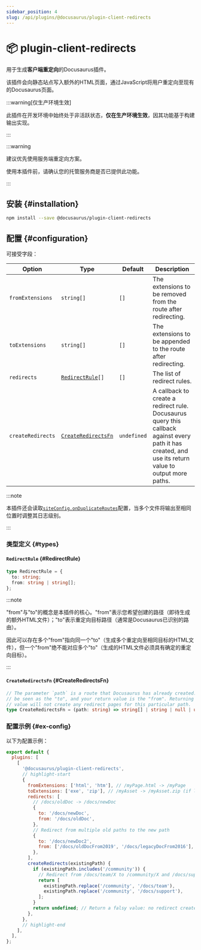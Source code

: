 ```yaml
---
sidebar_position: 4
slug: /api/plugins/@docusaurus/plugin-client-redirects
---
```


# 📦 plugin-client-redirects


用于生成**客户端重定向**的Docusaurus插件。

该插件会向静态站点写入额外的HTML页面，通过JavaScript将用户重定向至现有的Docusaurus页面。

:::warning[仅生产环境生效]

此插件在开发环境中始终处于非活跃状态，**仅在生产环境生效**，因其功能基于构建输出实现。

:::

:::warning

建议优先使用服务端重定向方案。

使用本插件前，请确认您的托管服务商是否已提供此功能。

:::

## 安装 {#installation}

```bash npm2yarn
npm install --save @docusaurus/plugin-client-redirects
```

## 配置 {#configuration}

可接受字段：

<APITable>

| Option | Type | Default | Description |
| --- | --- | --- | --- |
| `fromExtensions` | `string[]` | `[]` | The extensions to be removed from the route after redirecting. |
| `toExtensions` | `string[]` | `[]` | The extensions to be appended to the route after redirecting. |
| `redirects` | <code>[RedirectRule](#RedirectRule)[]</code> | `[]` | The list of redirect rules. |
| `createRedirects` | <code>[CreateRedirectsFn](#CreateRedirectsFn)</code> | `undefined` | A callback to create a redirect rule. Docusaurus query this callback against every path it has created, and use its return value to output more paths. |

</APITable>

:::note

本插件还会读取[`siteConfig.onDuplicateRoutes`](../docusaurus.config.js.mdx#onDuplicateRoutes)配置，当多个文件将输出至相同位置时调整其日志级别。

:::

### 类型定义 {#types}

#### `RedirectRule` {#RedirectRule}

```ts
type RedirectRule = {
  to: string;
  from: string | string[];
};
```

:::note

"from"与"to"的概念是本插件的核心。"from"表示您希望创建的路径（即待生成的额外HTML文件）；"to"表示重定向目标路径（通常是Docusaurus已识别的路由）。

因此可以存在多个"from"指向同一个"to"（生成多个重定向至相同目标的HTML文件），但一个"from"绝不能对应多个"to"（生成的HTML文件必须具有确定的重定向目标）。

:::

#### `CreateRedirectsFn` {#CreateRedirectsFn}

```ts
// The parameter `path` is a route that Docusaurus has already created. It can
// be seen as the "to", and your return value is the "from". Returning a falsy
// value will not create any redirect pages for this particular path.
type CreateRedirectsFn = (path: string) => string[] | string | null | undefined;
```

### 配置示例 {#ex-config}

以下为配置示例：

```js title="docusaurus.config.js"
export default {
  plugins: [
    [
      '@docusaurus/plugin-client-redirects',
      // highlight-start
      {
        fromExtensions: ['html', 'htm'], // /myPage.html -> /myPage
        toExtensions: ['exe', 'zip'], // /myAsset -> /myAsset.zip (if latter exists)
        redirects: [
          // /docs/oldDoc -> /docs/newDoc
          {
            to: '/docs/newDoc',
            from: '/docs/oldDoc',
          },
          // Redirect from multiple old paths to the new path
          {
            to: '/docs/newDoc2',
            from: ['/docs/oldDocFrom2019', '/docs/legacyDocFrom2016'],
          },
        ],
        createRedirects(existingPath) {
          if (existingPath.includes('/community')) {
            // Redirect from /docs/team/X to /community/X and /docs/support/X to /community/X
            return [
              existingPath.replace('/community', '/docs/team'),
              existingPath.replace('/community', '/docs/support'),
            ];
          }
          return undefined; // Return a falsy value: no redirect created
        },
      },
      // highlight-end
    ],
  ],
};
```